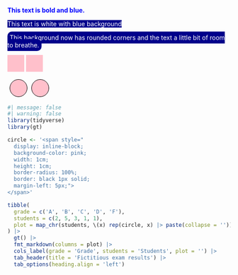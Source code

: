 

<span style="
  font-weight:bold;
  color:blue;">
This text is bold and blue.
</span>


<span style="
  background-color: darkblue;
  color:white;">
This text is white with blue background
</span>



<span style="
  background-color: darkblue;
  color:white;
  padding: 5px;
  border-radius: 10px;">
This background now has rounded corners and the text a little bit of room to breathe. 
</span>




<span style="
  display: inline-block; 
  background-color: pink; 
  width: 1cm;
  height: 1cm;">
</span>
<span style="
  display: inline-block; 
  background-color: pink; 
  width: 1cm;
  height: 1cm;">
</span>


<span style="
  display: inline-block; 
  background-color: pink; 
  width: 1cm;
  height: 1cm;
  border-radius: 100%;
  border: black 1px solid;
  margin-left: 5px;">
</span>
<span style="
  display: inline-block; 
  background-color: pink; 
  width: 1cm;
  height: 1cm;
  border-radius: 100%;
  border: black 1px solid;
  margin-left: 5px;">
</span>



```r
#| message: false
#| warning: false
library(tidyverse)
library(gt)

circle <- '<span style="
  display: inline-block; 
  background-color: pink; 
  width: 1cm;
  height: 1cm;
  border-radius: 100%;
  border: black 1px solid;
  margin-left: 5px;">
</span>'

tibble(
  grade = c('A', 'B', 'C', 'D', 'F'),
  students = c(2, 5, 3, 1, 1),
  plot = map_chr(students, \(x) rep(circle, x) |> paste(collapse = ''))
) |> 
  gt() |> 
  fmt_markdown(columns = plot) |> 
  cols_label(grade = 'Grade', students = 'Students', plot = '') |> 
  tab_header(title = 'Fictitious exam results') |> 
  tab_options(heading.align = 'left')
```


